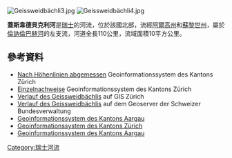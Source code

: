 {{Coord|47.33712|N|8.41636|E|display=title}}
[[Image:Geissweidbächli3.jpg|right]]
[[Image:Geissweidbächli4.jpg|right]]

'''蓋斯韋德貝克利河'''是[[瑞士|瑞士]]的河流，位於該國北部，流經[[阿爾高州|阿爾高州]]和[[蘇黎世州|蘇黎世州]]，屬於[[倫訥倫巴赫河|倫訥倫巴赫河]]的左支流，河道全長110公里，流域面積10平方公里。

==參考資料==
* [http://maps.zh.ch/ Nach Höhenlinien abgemessen] Geoinformationssystem des Kantons Zürich
* [http://maps.zh.ch/ Einzelnachweise] Geoinformationssystem des Kantons Zürich
* [http://maps.zh.ch/s/tuwhbhco Verlauf des Geissweidbächlis] auf GIS Zürich
* [https://s.geo.admin.ch/68c8d16d91 Verlauf des Geissweidbächlis] auf dem Geoserver der Schweizer Bundesverwaltung
* [https://www.ag.ch/de/dfr/geoportal/geoportal.jsp Geoinformationssystem des Kantons Aargau]
* [https://maps.zh.ch/ Geoinformationssystem des Kantons Zürich]
* [https://www.ag.ch/de/dfr/geoportal/geoportal.jsp Geoinformationssystem des Kantons Aargau]

{{Switzerland-geo-stub}}
[[Category:瑞士河流|Category:瑞士河流]]